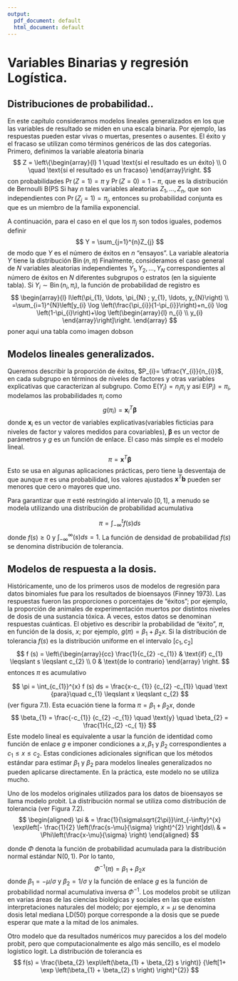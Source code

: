```yaml
---
output:
  pdf_document: default
  html_document: default
---
```

# Variables Binarias y regresión Logística.
## Distribuciones de probabilidad..
En este capítulo consideramos modelos lineales generalizados en los que las variables de resultado se miden en una escala binaria. Por ejemplo, las respuestas pueden estar vivas o muertas, presentes o ausentes. El éxito y el fracaso se utilizan como términos genéricos de las dos categorías. Primero, definimos la variable aleatoria binaria
$$
Z = \left\{\begin{array}{l}
1 \quad \text{si el resultado es un éxito} \\
0 \quad \text{si el resultado es un fracaso}
\end{array}\right.
$$
con probabilidades $\operatorname{Pr}(Z=1) =\pi$ y $\operatorname{Pr}(Z=0) = 1-\pi$, que es la distribución de Bernoulli $\mathrm{B}$(\pi PS Si hay $n$ tales variables aleatorias $Z_{1}, \ldots,Z_{n}$, que son independientes con $\operatorname{Pr}\left(Z_{j} =1\right) = \pi_{j}$, entonces su probabilidad conjunta es
\begin{equation}
\prod_{j=1}^{n} \pi_{j}^{z_{j}}\left(1-\pi_{j} \right)^{1-z_{j}} = \exp\left[\sum_{j=1}^{n}z_{j}\log\left(\frac{\pi_{j}} {1- \pi_{j}} \right) + \sum_{j=1}^{n} \log\left(1-\pi_{j}\right)\right]
\end{equation}
que es un miembro de la familia exponencial.  

A continuación, para el caso en el que los $\pi_{j}$ son todos iguales, podemos definir
$$
Y = \sum_{j=1}^{n}Z_{j}
$$
de modo que $Y$ es el número de éxitos en $n$ "ensayos". La variable aleatoria $Y$ tiene la distribución $\operatorname{Bin}(n, \pi)$
\begin{equation}
\operatorname{Pr}(Y = y) = \left(\begin{array}{l}
n\\
y
\end{array}\right) \pi^{y}(1- \pi)^{n-y}, \quad y = 0,1, \ldots, n
\end{equation}
Finalmente, consideramos el caso general de $N$ variables aleatorias independientes 
$Y_{1}, Y_{2}, \ldots, Y_{N}$ correspondientes al número de éxitos en $N$ diferentes subgrupos o estratos (en la siguiente tabla). Si $Y_{i}\sim \operatorname{Bin} \left(n_{i}, \pi_{i}\right)$, la función de probabilidad de registro es
$$
\begin{array}{l}
l\left(\pi_{1}, \ldots, \pi_{N} ; y_{1}, \ldots, y_{N}\right) \\
=\sum_{i=1}^{N}\left[y_{i} \log \left(\frac{\pi_{i}}{1-\pi_{i}}\right)+n_{i} \log \left(1-\pi_{i}\right)+\log \left(\begin{array}{l}
n_{i} \\
y_{i}
\end{array}\right]\right.
\end{array}
$$
poner aqui una tabla como imagen dobson

## Modelos lineales generalizados.
Queremos describir la proporción de éxitos, $P_{i}= \dfrac{Y_{i}}{n_{i}}$, en cada subgrupo en términos de niveles de factores y otras variables explicativas que caracterizan al subgrupo. Como $\mathrm{E}\left(Y_{i}\right)=n_{i} \pi_{i}$ y así $\mathrm{E} \left(P_{i}\right)=\pi_{i}$, modelamos las probabilidades $\pi_{i}$ como
$$
g\left(\pi_{i}\right)=\mathbf{x}_{i}^{T}\boldsymbol{\beta}
$$
donde $\mathbf{x}_{i}$ es un vector de variables explicativas(variables ficticias para niveles de factor y valores medidos para covariables), $\boldsymbol{\beta}$ es un vector de parámetros y $g$ es un función de enlace. El caso más simple es el modelo lineal.
$$
\pi=\mathbf{x}^{T}\boldsymbol{\beta}
$$
Esto se usa en algunas aplicaciones prácticas, pero tiene la desventaja de que aunque $\pi$ es una probabilidad, los valores ajustados $\mathbf{x}^ {T}\mathbf{b}$ pueden ser menores que cero o mayores que uno.

Para garantizar que $\pi$ esté restringido al intervalo $[0,1]$, a menudo se modela utilizando una distribución de probabilidad acumulativa  

$$
\pi=\int_{-\infty}^{t}f(s)ds
$$
donde $f(s)\geqslant 0$ y $\int_{-\infty}^{\infty}(s)ds=1$. La función de densidad de probabilidad $f(s)$ se denomina distribución de tolerancia.   

## Modelos de respuesta a la dosis.  


Históricamente, uno de los primeros usos de modelos de regresión para datos binomiales fue para los resultados de bioensayos (Finney 1973). Las respuestas fueron las proporciones o porcentajes de "éxitos"; por ejemplo, la proporción de animales de experimentación muertos por distintos niveles de dosis de una sustancia tóxica. A veces, estos datos se denominan respuestas cuánticas. El objetivo es describir la probabilidad de "éxito", $\pi$, en función de la dosis, $x$; por ejemplo, $g(\pi) = \beta_{1} + \beta_{2}x$. Si la distribución de tolerancia $f(s)$ es la distribución uniforme en el intervalo $\left[c_{1}, c_{2}\right]$
$$
f (s) = \left\{\begin{array}{cc}
\frac{1}{c_{2} -c_{1}} & \text{if} c_{1} \leqslant s \leqslant c_{2} \\
0 & \text{de lo contrario}
\end{array} \right.
$$
entonces $\pi$ es acumulativo  

$$
\pi = \int_{c_{1}}^{x} f (s) ds = \frac{x-c_ {1}} {c_{2} -c_{1}} \quad \text {para}\quad  c_{1} \leqslant x \leqslant c_{2}
$$
(ver figura $7.1$). Esta ecuación tiene la forma $\pi=\beta_{1} + \beta_{2}x$, donde
$$
\beta_{1} = \frac{-c_{1}} {c_{2} -c_{1}} \quad \text{y} \quad \beta_{2} = \frac{1}{c_{2} -c_{ 1}}
$$
Este modelo lineal es equivalente a usar la función de identidad como función de enlace $g$ e imponer condiciones a $x, \beta_{1}$ y $\beta_{2}$ correspondientes a $c_{1}\leq x \leq c_{2}$. Estas condiciones adicionales significan que los métodos estándar para estimar $\beta_{1}$ y $\beta_{2}$ para modelos lineales generalizados no pueden aplicarse directamente. En la práctica, este modelo no se utiliza mucho.  


Uno de los modelos originales utilizados para los datos de bioensayos se llama modelo probit. La distribución normal se utiliza como distribución de tolerancia (ver Figura 7.2).
$$
\begin{aligned}
\pi & = \frac{1}{\sigma\sqrt{2\pi}}\int_{-\infty}^{x} \exp\left[- \frac{1}{2} \left(\frac{s-\mu}{\sigma} \right)^{2} \right]ds\\
& = \Phi\left(\frac{x-\mu}{\sigma} \right)
\end{aligned}
$$

donde $\Phi$ denota la función de probabilidad acumulada para la distribución normal estándar $\mathrm{N}(0,1)$. Por lo tanto,
$$
\Phi^{-1}(\pi) = \beta_{1} + \beta_{2}x
$$
donde $\beta_{1} = -\mu /\sigma$ y $\beta_{2} = 1 / \sigma$ y la función de enlace $g$ es la función de probabilidad normal acumulativa inversa $\Phi^{-1}$. Los modelos probit se utilizan en varias áreas de las ciencias biológicas y sociales en las que existen interpretaciones naturales del modelo; por ejemplo, $x =\mu$ se denomina dosis letal mediana LD(50) porque corresponde a la dosis que se puede esperar que mate a la mitad de los animales.    


Otro modelo que da resultados numéricos muy parecidos a los del modelo probit, pero que computacionalmente es algo más sencillo, es el modelo logístico logit. La distribución de tolerancia es
$$
f(s) = \frac{\beta_{2} \exp\left(\beta_{1} + \beta_{2} s \right)} {\left[1+ \exp \left(\beta_{1} + \beta_{2} s \right) \right]^{2}}
$$


